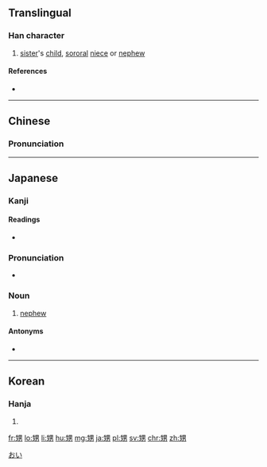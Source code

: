 ==Translingual==

===Han character===
{{Han char|rn=100|rad=生|as=07|sn=12|four=2612<sub>7</sub>|canj=竹一田大尸 (HMWKS)|ids=⿰[[生]][[男]]}}

# [[sister]]'s [[child]], [[sororal]] [[niece]] or [[nephew]]

====References====
* {{Han ref|kx=0755.140|dkj=21689|dj=1165.110|hdz=42578.050|uh=7525|ud=29989|bh=B563|bd=46435}}

----

==Chinese==
{{zh-forms}}

===Pronunciation===
{{zh-pron
|m=shēng
|c=saang1
|mc=y
|oc=y
|cat=n
}}

----

==Japanese==

===Kanji===
{{ja-kanji|grade=|rs=生07}}

====Readings====
* {{ja-readings|on=[[せい]] (sei), [[しょう]] (shō)|kun=[[おい]] (oi), [[むこ]] (muko)}}

===Pronunciation===
* {{audio|Ja-oi-nephew.ogg|Audio|lang=ja}}

===Noun===
{{ja-noun|おい}} 

# [[nephew]]

====Antonyms====
* {{ja-r|姪|めい}}

[[Category:1000 Japanese basic words|おい]]

----

==Korean==

===Hanja===
{{ko-hanja|hangeul=생|eumhun=생질|rv=saeng|mr=saeng|y=sayng}}

# {{defn|lang=ko|sort=生07}}

[[fr:甥]]
[[lo:甥]]
[[li:甥]]
[[hu:甥]]
[[mg:甥]]
[[ja:甥]]
[[pl:甥]]
[[sv:甥]]
[[chr:甥]]
[[zh:甥]]